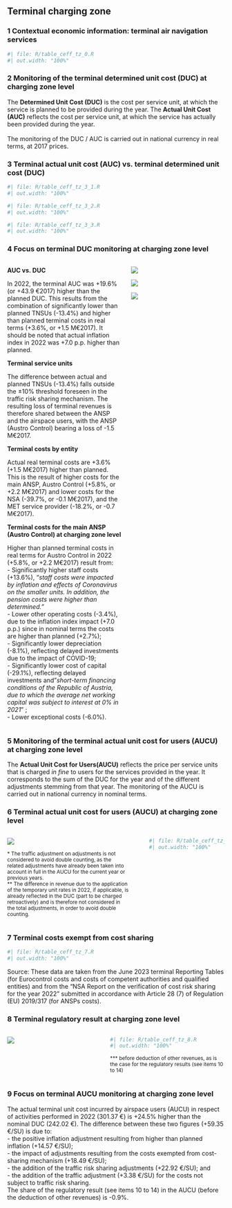 ## Terminal charging zone 
### 1 Contextual economic information: terminal air navigation services

```r
#| file: R/table_ceff_tz_0.R
#| out.width: "100%"
```  


### 2 Monitoring of the terminal determined unit cost (DUC) at charging zone level
  The **Determined Unit Cost (DUC)** is the cost per service unit, at which the service is planned to be provided during the year. The **Actual Unit Cost (AUC)** reflects the cost per service unit, at which the service has actually been provided during the year.<br/><br/>The monitoring of the DUC / AUC is carried out in national currency in real terms, at 2017 prices.

### 3 Terminal actual unit cost (AUC) vs. terminal determined unit cost (DUC)

```r
#| file: R/table_ceff_tz_3_1.R
#| out.width: "100%"
```  
```r
#| file: R/table_ceff_tz_3_2.R
#| out.width: "100%"
```
```r
#| file: R/table_ceff_tz_3_3.R
#| out.width: "100%"
```  



### 4 Focus on terminal DUC monitoring at charging zone level
  
:::: {.columns}
  
::: {.column width="55%"}
  
<p style="margin-bottom: 0rem;">**AUC vs. DUC**</p>

In 2022, the terminal AUC was +19.6% (or +43.9 €2017) higher than the planned DUC. This results from the combination of significantly lower than planned TNSUs (-13.4%) and higher than planned terminal costs in real terms (+3.6%, or +1.5 M€2017). It should be noted that actual inflation index in 2022 was +7.0 p.p. higher than planned.

<p style="margin-bottom: 0rem;">**Terminal service units**</p>

The difference between actual and planned TNSUs (-13.4%) falls outside the ±10% threshold foreseen in the traffic risk sharing mechanism. The resulting loss of terminal revenues is therefore shared between the ANSP and the airspace users, with the ANSP (Austro Control) bearing a loss of -1.5 M€2017.

<p style="margin-bottom: 0rem;">**Terminal costs by entity**</p>

Actual real terminal costs are +3.6% (+1.5 M€2017) higher than planned. This is the result of higher costs for the main ANSP, Austro Control (+5.8%, or +2.2 M€2017) and lower costs for the NSA (-39.7%, or -0.1 M€2017), and the MET service provider (-18.2%, or -0.7 M€2017).

<p style="margin-bottom: 0rem;">**Terminal costs for the main ANSP (Austro Control) at charging zone level**</p>

Higher than planned terminal costs in real terms for Austro Control in 2022 (+5.8%, or +2.2 M€2017) result from:<br/>- Significantly higher staff costs (+13.6%), "*staff costs were impacted by inflation and effects of Coronavirus on the smaller units. In addition, the pension costs were higher than determined."* <br/>- Lower other operating costs (-3.4%), due to the inflation index impact  (+7.0 p.p.) since in nominal terms the costs are higher than planned (+2.7%);<br/>- Significantly lower depreciation (-8.1%), reflecting delayed investments due to the impact of COVID-19; <br/>- Significantly lower cost of capital (-29.1%), reflecting delayed investments and "*short-term financing conditions of the Republic of Austria, due to which the average net working capital was subject to interest at 0% in 2021*" ;<br/>- Lower exceptional costs (-6.0%).<br/>

:::
  
::: {.column width="45%"}
![](images/2022/Austria/5_TRM_3.png)

![](images/2022/Austria/5_TRM_1.png)


![](images/2022/Austria/5_TRM_2.png)
:::
  
::::



### 5 Monitoring of the terminal actual unit cost for users (AUCU) at charging zone level
The **Actual Unit Cost for Users(AUCU)** reflects the price per service units that is charged *in fine* to users for the services provided in the year. It corresponds to the sum of the DUC for the year and of the different adjustments stemming from that year.
The monitoring of the AUCU is carried out in national currency in nominal terms.


### 6 Terminal actual unit cost for users (AUCU) at charging zone level
  
:::: {.columns}
  
::: {.column width="61%"}

![](images/2022/Austria/6_TRM_1.png)

<small>* The traffic adjustment on adjustments is not considered to avoid double counting, as the related adjustments have already been taken into account in full in the AUCU for the current year or previous years.</small><br><small>** The difference in revenue due to the application of the temporary unit rates in 2022, if applicable, is already reflected in the DUC (part to be charged retroactively) and is therefore not considered in the total adjustments, in order to avoid double counting.</small>

:::

::: {.column width="1%"}
:::

::: {.column width="38%"}

```r
#| file: R/table_ceff_tz_6.R
#| out.width: "100%"
```  
:::

::::


### 7 Terminal costs exempt from cost sharing

```r
#| file: R/table_ceff_tz_7.R
#| out.width: "100%"
```  
Source: These data are taken from the June 2023 terminal Reporting Tables (for Eurocontrol costs and costs of competent authorities and qualified entities) and from the “NSA Report on the verification of cost risk sharing for the year 2022” submitted in accordance with Article 28 (7) of Regulation (EU) 2019/317 (for ANSPs costs).										



### 8 Terminal regulatory result at charging zone level

:::: {.columns}
  
::: {.column width="45%"}

![](images/2022/Austria/6_TRM_2.png)

:::

::: {.column width="55%"}

```r
#| file: R/table_ceff_tz_8.R
#| out.width: "100%"
```

<small>*** before deduction of other revenues, as is the case for the regulatory results (see items 10 to 14)</small>
:::

::::


### 9 Focus on terminal AUCU monitoring at charging zone level
The actual terminal unit cost incurred by airspace users (AUCU) in respect of activities performed in 2022 (301.37 €) is +24.5% higher than the nominal DUC (242.02 €). The difference between these two figures (+59.35 €/SU) is due to:<br/>- the positive inflation adjustment resulting from higher than planned inflation (+14.57 €/SU);<br/>- the impact of adjustments resulting from the costs exempted from cost-sharing mechanism (+18.49 €/SU);<br/>- the addition of the traffic risk sharing adjustments (+22.92 €/SU); and<br/>- the addition of the traffic adjustment (+3.38 €/SU) for the costs not subject to traffic risk sharing.<br/>The share of the regulatory result (see items 10 to 14) in the AUCU (before the deduction of other revenues) is -0.9%.<br/>